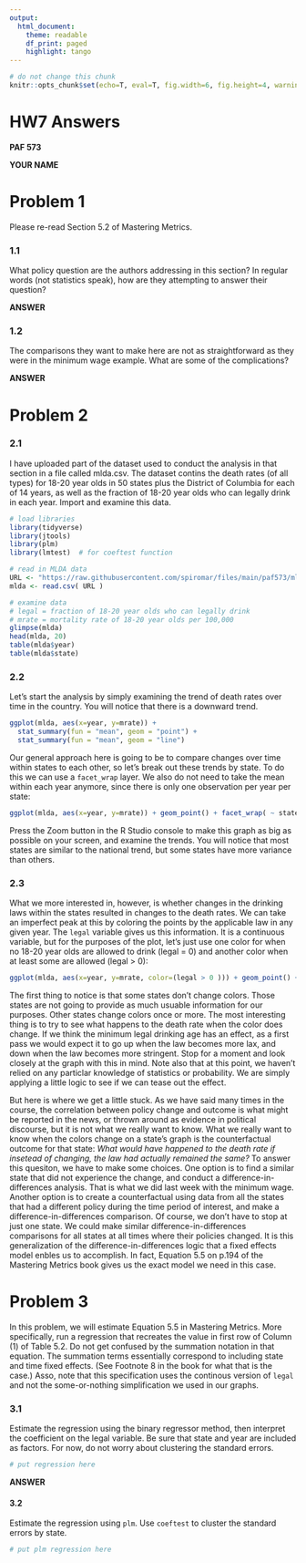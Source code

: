 ```yaml
---
output:
  html_document:
    theme: readable
    df_print: paged
    highlight: tango
---
```


```r
# do not change this chunk
knitr::opts_chunk$set(echo=T, eval=T, fig.width=6, fig.height=4, warning=F, message=F )
```

# HW7 Answers
**PAF 573**

**YOUR NAME**  


# Problem 1
Please re-read Section 5.2 of Mastering Metrics.

### 1.1  
What policy question are the authors addressing in this section? In regular words (not statistics speak), how are they attempting to answer their question?

**ANSWER**  


### 1.2  
The comparisons they want to make here are not as straightforward as they were in the minimum wage example. What are some of the complications?

**ANSWER**  


# Problem  2
### 2.1  
I have uploaded part of the dataset used to conduct the analysis in that section in a file called mlda.csv. The dataset contins the death rates (of all types) for 18-20 year olds in 50 states plus the District of Columbia for each of 14 years, as well as the fraction of 18-20 year olds who can legally drink in each year. Import and examine this data.

```r
# load libraries
library(tidyverse)
library(jtools)
library(plm)
library(lmtest)  # for coeftest function

# read in MLDA data 
URL <- "https://raw.githubusercontent.com/spiromar/files/main/paf573/mlda.csv"
mlda <- read.csv( URL )

# examine data
# legal = fraction of 18-20 year olds who can legally drink
# mrate = mortality rate of 18-20 year olds per 100,000
glimpse(mlda)
head(mlda, 20)
table(mlda$year)
table(mlda$state) 
```

### 2.2  
Let's start the analysis by simply examining the trend of death rates over time in the country. You will notice that there is a downward trend.
```r
ggplot(mlda, aes(x=year, y=mrate)) + 
  stat_summary(fun = "mean", geom = "point") + 
  stat_summary(fun = "mean", geom = "line") 
```

Our general approach here is going to be to compare changes over time within states to each other, so let's break out these trends by state. To do this we can use a `facet_wrap` layer. We also do not need to take the mean within each year anymore, since there is only one observation per year per state:
```r
ggplot(mlda, aes(x=year, y=mrate)) + geom_point() + facet_wrap( ~ state)
```

Press the Zoom button in the R Studio console to make this graph as big as possible on your screen, and examine the trends. You will notice that most states are similar to the national trend, but some states have more variance than others. 

### 2.3  
What we more interested in, however, is whether changes in the drinking laws within the states resulted in changes to the death rates. We can take an imperfect peak at this by coloring the points by the applicable law in any given year. The `legal` variable gives us this information. It is a continuous variable, but for the purposes of the plot, let's just use one color for when no 18-20 year olds are allowed to drink (legal = 0) and another color when at least some are allowed (legal > 0):
```r
ggplot(mlda, aes(x=year, y=mrate, color=(legal > 0 ))) + geom_point() + facet_wrap( ~ state)
```

The first thing to notice is that some states don't change colors. Those states are not going to provide as much usuable information for our purposes. Other states change colors once or more. The most interesting thing is to try to see what happens to the death rate when the color does change. If we think the minimum legal drinking age has an effect, as a first pass we would expect it to go up when the law becomes more lax, and down when the law becomes more stringent. Stop for a moment and look closely at the graph with this in mind. Note also that at this point, we haven't relied on any particlar knowledge of statistics or probability. We are simply applying a little logic to see if we can tease out the effect. 

But here is where we get a little stuck. As we have said many times in the course, the correlation between policy change and outcome is what might be reported in the news, or thrown around as evidence in political discourse, but it is not what we really want to know. What we really want to know when the colors change on a state's graph is the counterfactual outcome for that state: *What would have happened to the death rate if insetead of changing, the law had actually remained the same?*  To answer this quesiton, we have to make some choices. One option is to find a similar state that did not experience the change, and conduct a difference-in-differences analysis. That is what we did last week with the minimum wage. Another option is to create a counterfactual using data from all the states that had a different policy during the time period of interest, and make a difference-in-differences comparison. Of course, we don't have to stop at just one state. We could make similar difference-in-differences comparisons for all states at all times where their policies changed. It is this generalization of the difference-in-differences logic that a fixed effects model enbles us to accomplish. In fact, Equation 5.5 on p.194 of the Mastering Metrics book gives us the exact model we need in this case. 

# Problem 3
In this problem, we will estimate Equation 5.5 in Mastering Metrics. More specifically, run a regression that recreates the value in first row of Column (1) of Table 5.2. Do not get confused by the summation notation in that equation. The summation terms essentially correspond to including state and time fixed effects. (See Footnote 8 in the book for what that is the case.) Asso, note that this specification uses the continous version of `legal` and not the some-or-nothing simplification we used in our graphs.

### 3.1  
Estimate the regression using the binary regressor method, then interpret the coefficient on the legal variable. Be sure that state and year are included as factors. For now, do not worry about clustering the standard errors.
```r
# put regression here

```

**ANSWER**  


#### 3.2 
Estimate the regression using `plm`. Use `coeftest` to cluster the standard errors by state. 
```r
# put plm regression here


```

